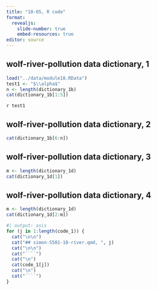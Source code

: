 ```yaml
---
title: "10-05, R code"
format: 
  revealjs:
    slide-number: true
    embed-resources: true
editor: source
---
```


## wolf-river-pollution data dictionary, 1

```r
load("../data/module10.RData")
test1 <- "$\\alpha$"
n <- length(dictionary_1b)
cat(dictionary_1b[1:5])
```

`r test1`

## wolf-river-pollution data dictionary, 2

```r
cat(dictionary_1b[6:n])
```

## wolf-river-pollution data dictionary, 3

```r
m <- length(dictionary_1d)
cat(dictionary_1d[1])
```

## wolf-river-pollution data dictionary, 4

```r
m <- length(dictionary_1d)
cat(dictionary_1d[2:m])
```



```r
#| output: asis
for (j in 1:length(code_1)) {
  cat("\n\n")
  cat("## simon-5501-10-river.qmd, ", j)
  cat("\n\n")
  cat("````")
  cat("\n")
  cat(code_1[j])
  cat("\n")
  cat("````")
}
```

